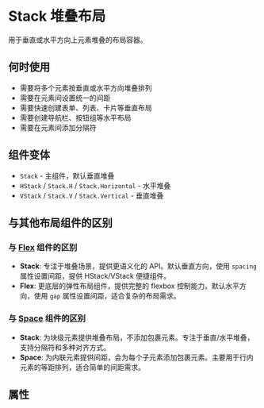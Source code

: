 

<Meta of={StackStories} />

# Stack 堆叠布局

用于垂直或水平方向上元素堆叠的布局容器。

## 何时使用

- 需要将多个元素按垂直或水平方向堆叠排列
- 需要在元素间设置统一的间距
- 需要快速创建表单、列表、卡片等垂直布局
- 需要创建导航栏、按钮组等水平布局
- 需要在元素间添加分隔符

## 组件变体

- `Stack` - 主组件，默认垂直堆叠
- `HStack` / `Stack.H` / `Stack.Horizontal` - 水平堆叠
- `VStack` / `Stack.V` / `Stack.Vertical` - 垂直堆叠

## 与其他布局组件的区别

### 与 [Flex](/docs/layout-布局-flex-弹性布局--docs) 组件的区别

- **Stack**: 专注于堆叠场景，提供更语义化的 API。默认垂直方向，使用 `spacing` 属性设置间距，提供 HStack/VStack 便捷组件。
- **Flex**: 更底层的弹性布局组件，提供完整的 flexbox 控制能力。默认水平方向，使用 `gap` 属性设置间距，适合复杂的布局需求。

### 与 [Space](/docs/layout-布局-space-间距--docs) 组件的区别

- **Stack**: 为块级元素提供堆叠布局，不添加包裹元素。专注于垂直/水平堆叠，支持分隔符和多种对齐方式。
- **Space**: 为内联元素提供间距，会为每个子元素添加包裹元素。主要用于行内元素的等距排列，适合简单的间距需求。

## 属性

<Controls />

